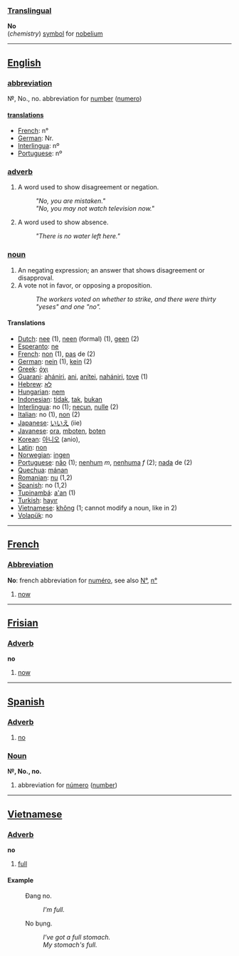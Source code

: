 ===[[Translingual]]===

'''No'''<br>(''chemistry'') [[symbol]] for [[nobelium]]

----

==[[English]]==

===[[abbreviation]]===
&#x2116;, No., no. abbreviation for [[number]] ([[numero]])

====[[translations]]====
*[[French]]: n°
*[[German]]: Nr.
*[[Interlingua]]: nº
*[[Portuguese]]: nº

===[[adverb]]===
#A word used to show disagreement or negation.
#:'' "No, you are mistaken." ''
#:'' "No, you may not watch television now." ''
#A word used to show absence.
#:'' "There is no water left here." ''

===[[noun]]===
#An negating expression; an answer that shows disagreement or disapproval. 
#A vote not in favor, or opposing a proposition. 
#:''The workers voted on whether to strike, and there were thirty "yeses" and one "no".''

====Translations====
*[[Dutch]]: [[nee]] (1), [[neen]] (formal) (1), [[geen]] (2)
*[[Esperanto]]: [[ne]]
*[[French]]: [[non]] (1), [[pas]] de (2)
*[[German]]: [[nein]] (1), [[kein]] (2)
*[[Greek]]: [[όχι]]
*[[Guarani]]: [[ahániri]], [[ani]], [[anítei]], [[nahániri]], [[tove]] (1)
*[[Hebrew]]: [[לא]]
*[[Hungarian]]: [[nem]]
*[[Indonesian]]: [[tidak]], [[tak]], [[bukan]]
*[[Interlingua]]: no (1); [[necun]], [[nulle]] (2)
*[[Italian]]: no (1), [[non]] (2)
*[[Japanese]]: [[いいえ]] (iie)
*[[Javanese]]: [[ora]], [[mboten]], [[boten]]
*[[Korean]]: [[아니오]] (anio),
*[[Latin]]: [[non]]
*[[Norwegian]]: [[ingen]]
*[[Portuguese]]: [[não]] (1); [[nenhum]] ''m'', [[nenhuma]] ''f'' (2); [[nada]] de (2)
*[[Quechua]]: [[mánan]]
*[[Romanian]]: [[nu]] (1,2)
*[[Spanish]]: no (1,2)
*[[Tupinambá]]: [[a'an]] (1)
*[[Turkish]]: [[hayır]]
*[[Vietnamese]]: [[không]] (1; cannot modify a noun, like in 2)
*[[Volapük]]: no

----

==[[French]]==
===[[Abbreviation]]===
'''No''': french abbreviation for [[numéro]], see also [[N°]], [[n°]]
# [[now]]
----

==[[Frisian]]==
===[[Adverb]]===
'''no'''
# [[now]]

----

==[[Spanish]]==

===[[Adverb]]===
#[[no#English|no]]

===[[Noun]]===
'''&#x2116;, No., no.'''
#abbreviation for [[número]] ([[number]])

----

==[[Vietnamese]]==

===[[Adverb]]===
'''no'''
#[[full]]

====Example====
:Đang no.
::''I'm full.''
:No bụng.
::''I've got a full stomach.''
::''My stomach's full.''
